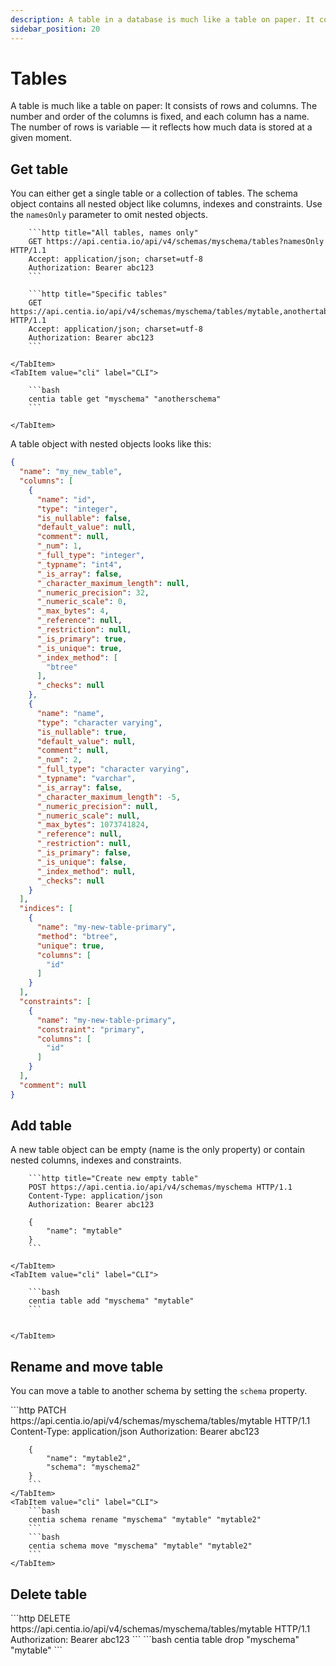 ```yaml
---
description: A table in a database is much like a table on paper. It consists of rows and columns.
sidebar_position: 20
---
```



# Tables

A table is much like a table on paper: It consists of rows and columns. The number and order of
the columns is fixed, and each column has a name. The number of rows is variable — it reflects how much data is stored
at a given moment.

## Get table

You can either get a single table or a collection of tables. The schema object contains all nested object like
columns, indexes and constraints. Use the `namesOnly` parameter to omit nested objects.

<Tabs>
    <TabItem value="http" label="HTTP" default>

        ```http title="All tables, names only"
        GET https://api.centia.io/api/v4/schemas/myschema/tables?namesOnly HTTP/1.1
        Accept: application/json; charset=utf-8
        Authorization: Bearer abc123
        ```

        ```http title="Specific tables"
        GET https://api.centia.io/api/v4/schemas/myschema/tables/mytable,anothertable HTTP/1.1
        Accept: application/json; charset=utf-8
        Authorization: Bearer abc123
        ```

    </TabItem>
    <TabItem value="cli" label="CLI">

        ```bash
        centia table get "myschema" "anotherschema"
        ```

    </TabItem>
</Tabs>

A table object with nested objects looks like this:

```json
{
  "name": "my_new_table",
  "columns": [
    {
      "name": "id",
      "type": "integer",
      "is_nullable": false,
      "default_value": null,
      "comment": null,
      "_num": 1,
      "_full_type": "integer",
      "_typname": "int4",
      "_is_array": false,
      "_character_maximum_length": null,
      "_numeric_precision": 32,
      "_numeric_scale": 0,
      "_max_bytes": 4,
      "_reference": null,
      "_restriction": null,
      "_is_primary": true,
      "_is_unique": true,
      "_index_method": [
        "btree"
      ],
      "_checks": null
    },
    {
      "name": "name",
      "type": "character varying",
      "is_nullable": true,
      "default_value": null,
      "comment": null,
      "_num": 2,
      "_full_type": "character varying",
      "_typname": "varchar",
      "_is_array": false,
      "_character_maximum_length": -5,
      "_numeric_precision": null,
      "_numeric_scale": null,
      "_max_bytes": 1073741824,
      "_reference": null,
      "_restriction": null,
      "_is_primary": false,
      "_is_unique": false,
      "_index_method": null,
      "_checks": null
    }
  ],
  "indices": [
    {
      "name": "my-new-table-primary",
      "method": "btree",
      "unique": true,
      "columns": [
        "id"
      ]
    }
  ],
  "constraints": [
    {
      "name": "my-new-table-primary",
      "constraint": "primary",
      "columns": [
        "id"
      ]
    }
  ],
  "comment": null
}
```

## Add table

A new table object can be empty (name is the only property) or contain nested columns, indexes and constraints.

<Tabs>
    <TabItem value="http" label="HTTP" default>

        ```http title="Create new empty table"
        POST https://api.centia.io/api/v4/schemas/myschema HTTP/1.1
        Content-Type: application/json
        Authorization: Bearer abc123

        {
            "name": "mytable"
        }
        ```

    </TabItem>
    <TabItem value="cli" label="CLI">

        ```bash
        centia table add "myschema" "mytable"
        ```


    </TabItem>
</Tabs>

## Rename and move table

You can move a table to another schema by setting the `schema` property.

<Tabs>
    <TabItem value="http" label="HTTP" default>
        ```http
        PATCH https://api.centia.io/api/v4/schemas/myschema/tables/mytable HTTP/1.1
        Content-Type: application/json
        Authorization: Bearer abc123

        {
            "name": "mytable2",
            "schema": "myschema2"
        }
        ```
    </TabItem>
    <TabItem value="cli" label="CLI">
        ```bash
        centia schema rename "myschema" "mytable" "mytable2"
        ```
        ```bash
        centia schema move "myschema" "mytable" "mytable2"
        ```
    </TabItem>
</Tabs>

## Delete table

<Tabs>
    <TabItem value="http" label="HTTP" default>
        ```http
        DELETE https://api.centia.io/api/v4/schemas/myschema/tables/mytable HTTP/1.1
        Authorization: Bearer abc123
        ```
    </TabItem>
    <TabItem value="cli" label="CLI">
        ```bash
        centia table drop "myschema" "mytable"
        ```
    </TabItem>
</Tabs>
